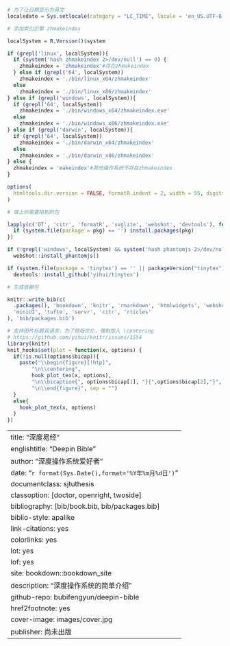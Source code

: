 ```r

# 为了让日期显示为英文
localedate = Sys.setlocale(category = "LC_TIME", locale = 'en_US.UTF-8')

# 添加索引引擎 zhmakeindex

localSystem = R.Version()$system

if (grepl('linux', localSystem)){
  if (system('hash zhmakeindex 2>/dev/null') == 0) {
    zhmakeindex = 'zhmakeindex'#存在zhmakeindex
  } else if (grepl('64', localSystem)) 
    zhmakeindex = './bin/linux_x64/zhmakeindex'
  else
    zhmakeindex = './bin/linux_x86/zhmakeindex'
} else if (grepl('windows', localSystem)){
  if (grepl('64', localSystem)) 
    zhmakeindex = './bin/windows_x64/zhmakeindex.exe'
  else
    zhmakeindex = './bin/windows_x86/zhmakeindex.exe'
} else if (grepl('darwin', localSystem)){
  if (grepl('64', localSystem)) 
    zhmakeindex = './bin/darwin_x64/zhmakeindex'
  else
    zhmakeindex = './bin/darwin_x86/zhmakeindex'
} else {
  zhmakeindex = 'makeindex'#其他操作系统不存在zhmakeindex
}

options(
  htmltools.dir.version = FALSE, formatR.indent = 2, width = 55, digits = 4, tinytex.makeindex =  zhmakeindex, tinytex.makeindex.args = '-s imakeidx.ist'
)

# 填上你需要用到的包

lapply(c('DT', 'citr', 'formatR', 'svglite', 'webshot', 'devtools'), function(pkg) {
  if (system.file(package = pkg) == '') install.packages(pkg)
})

if (!grepl('windows', localSystem) && system('hash phantomjs 2>/dev/null') != 0)
  webshot::install_phantomjs()

if (system.file(package = 'tinytex') == '' || packageVersion("tinytex") < '0.6.4')
  devtools::install_github('yihui/tinytex')

# 生成依赖包

knitr::write_bib(c(
  .packages(), 'bookdown', 'knitr', 'rmarkdown', 'htmlwidgets', 'webshot', 'DT',
  'miniUI', 'tufte', 'servr', 'citr', 'rticles'
), 'bib/packages.bib')

# 支持图片标题双语言，为了排版优化，强制加入 \centering
# https://github.com/yihui/knitr/issues/1554
library(knitr)
knit_hooks$set(plot = function(x, options) {
  if(!is.null(options$bicap)){
    paste("\\begin{figure}[!htp]",
        "\n\\centering",
        hook_plot_tex(x, options), 
        "\n\\bicaption{", options$bicap[1], "}{",options$bicap[2],"}", 
        "\n\\end{figure}", sep = "")
  }
  else{
    hook_plot_tex(x, options)
  }
})

```
--- 
title: "深度易经"
englishtitle: "Deepin Bible"
author: "深度操作系统爱好者"
date: "`r format(Sys.Date(),format='%Y年%m月%d日')`"
documentclass: sjtuthesis
classoption: [doctor, openright, twoside]
bibliography: [bib/book.bib, bib/packages.bib]
biblio-style: apalike
link-citations: yes
colorlinks: yes
lot: yes
lof: yes
site: bookdown::bookdown_site
description: "深度操作系统的简单介绍"
github-repo: bubifengyun/deepin-bible
href2footnote: yes
cover-image: images/cover.jpg
publisher: 尚未出版
---
